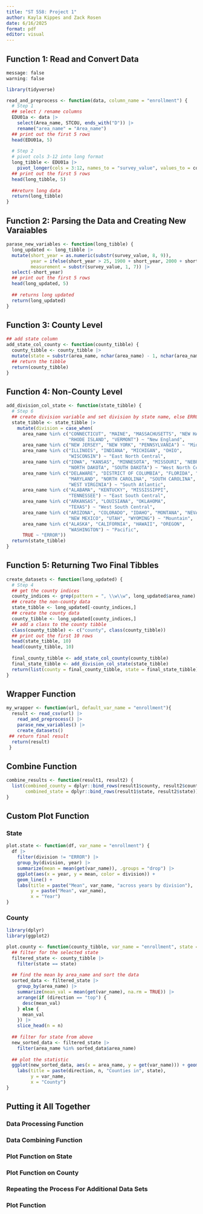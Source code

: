 ---
title: "ST 558: Project 1"
author: Kayla Kippes and Zack Rosen
date: 6/16/2025
format: pdf
editor: visual
---

## Function 1: Read and Convert Data

```{r}
message: false
warning: false

library(tidyverse)

read_and_preprocess <- function(data, column_name = "enrollment") {
  # Step 1
  ## select / rename columns
  EDU01a <- data |>
    select(Area_name, STCOU, ends_with("D")) |>
    rename("area_name" = "Area_name")
  ## print out the first 5 rows
  head(EDU01a, 5)
  
  # Step 2
  # pivot cols 3-12 into long format
  long_tibble <- EDU01a |>
    pivot_longer(cols = 3:12, names_to = "survey_value", values_to = column_name)
  ## print out the first 5 rows
  head(long_tibble, 5)
  
  ##return long data
  return(long_tibble)
}
```

## Function 2: Parsing the Data and Creating New Varaiables

```{r}
parase_new_variables <- function(long_tibble) {
  long_updated <- long_tibble |> 
  mutate(short_year = as.numeric(substr(survey_value, 8, 9)), 
         year = ifelse(short_year > 25, 1900 + short_year, 2000 + short_year),
         measurement = substr(survey_value, 1, 7)) |>
  select(-short_year)
  ## print out the first 5 rows
  head(long_updated, 5)
  
  ## returns long updated
  return(long_updated)
}
```

## Function 3: County Level

```{r}
## add state column
add_state_col_county <- function(county_tibble) {
  county_tibble <- county_tibble |>
  mutate(state = substr(area_name, nchar(area_name) - 1, nchar(area_name)))
  ## return the tibble
  return(county_tibble)
}
```


## Function 4: Non-County Level

```{r}
add_division_col_state <- function(state_tibble) {
  # Step 6
  ## create division variable and set division by state name, else ERROR
  state_tibble <- state_tibble |>
    mutate(division = case_when(
      area_name %in% c("CONNECTICUT", "MAINE", "MASSACHUSETTS", "NEW HAMPSHIRE", 
                       "RHODE ISLAND", "VERMONT") ~ "New England",
      area_name %in% c("NEW JERSEY", "NEW YORK", "PENNSYLVANIA") ~ "Mid-Atlantic",
      area_name %in% c("ILLINOIS", "INDIANA", "MICHIGAN", "OHIO", 
                       "WISCONSIN") ~ "East North Central",
      area_name %in% c("IOWA", "KANSAS", "MINNESOTA", "MISSOURI", "NEBRASKA", 
                       "NORTH DAKOTA", "SOUTH DAKOTA") ~ "West North Central",
      area_name %in% c("DELAWARE", "DISTRICT OF COLUMBIA", "FLORIDA", "GEORGIA", 
                       "MARYLAND", "NORTH CAROLINA", "SOUTH CAROLINA", "VIRGINIA", 
                       "WEST VIRGINIA") ~ "South Atlantic",
      area_name %in% c("ALABAMA", "KENTUCKY", "MISSISSIPPI", 
                       "TENNESSEE") ~ "East South Central",
      area_name %in% c("ARKANSAS", "LOUISIANA", "OKLAHOMA", 
                       "TEXAS") ~ "West South Central",
      area_name %in% c("ARIZONA", "COLORADO", "IDAHO", "MONTANA", "NEVADA", 
                       "NEW MEXICO", "UTAH", "WYOMING") ~ "Mountain",
      area_name %in% c("ALASKA", "CALIFORNIA", "HAWAII", "OREGON", 
                       "WASHINGTON") ~ "Pacific",
      TRUE ~ "ERROR"))
  return(state_tibble)
}
```

## Function 5: Returning Two Final Tibbles

```{r}
create_datasets <- function(long_updated) {
  # Step 4
  ## get the county indices
  county_indices <- grep(pattern = ", \\w\\w", long_updated$area_name)
  ## create the non-county data
  state_tibble <- long_updated[-county_indices,]
  ## create the county data
  county_tibble <- long_updated[county_indices,]
  ## add a class to the county tibble
  class(county_tibble) <- c("county", class(county_tibble))
  ## print out the first 10 rows
  head(state_tibble, 10)
  head(county_tibble, 10)
  
  final_county_tibble <- add_state_col_county(county_tibble)
  final_state_tibble <- add_division_col_state(state_tibble)
  return(list(county = final_county_tibble, state = final_state_tibble))
}
```

## Wrapper Function

```{r}
my_wrapper <- function(url, default_var_name = "enrollment"){
  result <- read_csv(url) |>
    read_and_preprocess() |>
    parase_new_variables() |>
    create_datasets()
 ## return final result
  return(result)
 }
```

## Combine Function

```{r}
combine_results <- function(result1, result2) {
  list(combined_county = dplyr::bind_rows(result1$county, result2$county),
       combined_state = dplyr::bind_rows(result1$state, result2$state))
}
```

## Custom Plot Function

### State

```{r}
plot.state <- function(df, var_name = "enrollment") {
  df |>
    filter(division != "ERROR") |>
    group_by(division, year) |>
    summarize(mean = mean(get(var_name)), .groups = "drop") |>
    ggplot(aes(x = year, y = mean, color = division)) +
    geom_line() +
    labs(title = paste("Mean", var_name, "across years by division"),
         y = paste("Mean", var_name),
         x = "Year")
}
```

### County
```{r}
library(dplyr)
library(ggplot2)

plot.county <- function(county_tibble, var_name = "enrollment", state = "NC", direction = "top", n = 5) {
  ## filter for the selected state
  filtered_state <- county_tibble |>
    filter(state == state)
  
  ## find the mean by area_name and sort the data
  sorted_data <- filtered_state |>
    group_by(area_name) |>
    summarize(mean_val = mean(get(var_name), na.rm = TRUE)) |>
    arrange(if (direction == "top") {
      desc(mean_val)
    } else {
      mean_val
    }) |>
    slice_head(n = n)
  
  ## filter for state from above
  new_sorted_data <- filtered_state |>
    filter(area_name %in% sorted_data$area_name)
  
  ## plot the statistic
  ggplot(new_sorted_data, aes(x = area_name, y = get(var_name))) + geom_boxplot() + 
    labs(title = paste(direction, n, "Counties in", state),
         y = var_name,
         x = "County")
}
```


## Putting it All Together

### Data Processing Function

### Data Combining Function

### Plot Function on State

### Plot Function on County

### Repeating the Process For Additional Data Sets

### Plot Function
